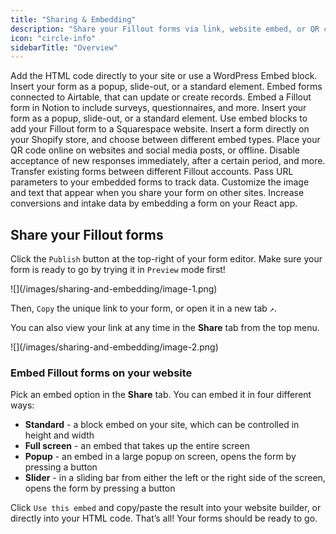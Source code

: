 ```yaml
---
title: "Sharing & Embedding"
description: "Share your Fillout forms via link, website embed, or QR code. Create templates for other Fillout users and even share forms across accounts!"
icon: "circle-info"
sidebarTitle: "Overview"
---
```


<CardGroup cols={2}>
  <Card title="Embed Fillout forms on WordPress" icon="circle-w" iconType="regular" color="#FFC738" href="/embed-form-in-wordpress">
    Add the HTML code directly to your site or use a WordPress Embed block.
  </Card>
  <Card title="Embed Fillout forms on Webflow" icon="square-w" iconType="regular" color="#FFC738" href="/embed-form-in-webflow">
    Insert your form as a popup, slide-out, or a standard element.
  </Card>
  <Card title="Embed Fillout forms on Softr" icon="shapes" iconType="regular" color="#FFC738" href="/embed-fillout-softr">
    Embed forms connected to Airtable, that can update or create records.
  </Card>
  <Card title="Embed Fillout forms on Notion" icon="cube" iconType="regular" color="#FFC738" href="/notion-embed">
    Embed a Fillout form in Notion to include surveys, questionnaires, and more.
  </Card>
  <Card title="Embed Fillout forms in Wix" icon="browser" iconType="regular" color="#FFC738" href="/embed-forms-in-wix">
    Insert your form as a popup, slide-out, or a standard element.
  </Card>
  <Card title="Embed Fillout forms on Squarespace" icon="scribble" iconType="regular" color="#FFC738" href="/embed-form-in-squarespace">
    Use embed blocks to add your Fillout form to a Squarespace website.
  </Card>
  <Card title="Embed Fillout forms on Shopify" icon="shopify" iconType="regular" color="#FFC738" href="/shopify">
    Insert a form directly on your Shopify store, and choose between different embed types.
  </Card>
  <Card title="Share your form with a QR code" icon="qrcode" iconType="regular" color="#FFC738" href="/qr">
    Place your QR code online on websites and social media posts, or offline.
  </Card>
  <Card title="Manage and limit form access" icon="lock" iconType="regular" color="#FFC738" href="/manage-form-access">
    Disable acceptance of new responses immediately, after a certain period, and more.
  </Card>
  <Card title="Import and export forms" icon="folder-open" iconType="regular" color="#FFC738" href="/importing-and-exporting-forms">
    Transfer existing forms between different Fillout accounts.
  </Card>
  <Card title="Use URL parameters in embeds" icon="brackets-curly" iconType="regular" color="#FFC738" href="/embedded-url-parameters">
    Pass URL parameters to your embedded forms to track data.
  </Card>
  <Card title="Customize your form’s share preview" icon="link-simple" iconType="regular" color="#FFC738" href="/customize-form-share-link">
    Customize the image and text that appear when you share your form on other sites.
  </Card>
  <Card title="Embed a Fillout form with React" icon="react" iconType="regular" color="#FFC738" href="/embed-forms-react">
    Increase conversions and intake data by embedding a form on your React app.
  </Card>
</CardGroup>

## Share your Fillout forms

Click the `Publish` button at the top-right of your form editor. Make sure your form is ready to go by trying it in `Preview` mode first\!

<Frame>
  ![](/images/sharing-and-embedding/image-1.png)
</Frame>

Then, `Copy` the unique link to your form, or open it in a new tab `↗`.

You can also view your link at any time in the **Share** tab from the top menu.

<Frame>
  ![](/images/sharing-and-embedding/image-2.png)
</Frame>

### Embed Fillout forms on your website

Pick an embed option in the **Share** tab. You can embed it in four different ways:

- **Standard** - a block embed on your site, which can be controlled in height and width
- **Full screen** - an embed that takes up the entire screen
- **Popup** - an embed in a large popup on screen, opens the form by pressing a button
- **Slider** - in a sliding bar from either the left or the right side of the screen, opens the form by pressing a button

Click `Use this embed` and copy/paste the result into your website builder, or directly into your HTML code. That’s all\! Your forms should be ready to go.
